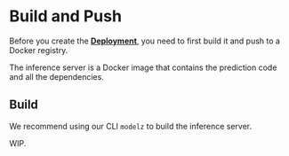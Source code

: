 # Build and Push

Before you create the [**Deployment**](../concepts/deployment), you need to first build it and push to a Docker registry. 

The inference server is a Docker image that contains the prediction code and all the dependencies.

## Build

We recommend using our CLI `modelz` to build the inference server. 

WIP.
